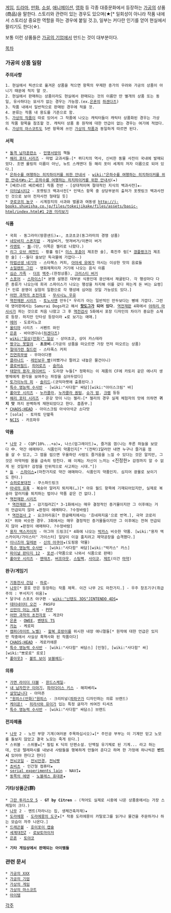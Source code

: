 [[게임]], [[드라마]], [[만화]], [[소설]], [[애니메이션]], [[영화]] 등 각종 대중문화에서 등장하는 [[가공]]의 상품(商品)을 말한다.
스토리와 관련이 있는 경우도 있으며(★[* 일회성이 아니라 작품 내에서 스토리상 중요한 역할을 하는 경우에 붙일 것.]), 일부는 커다란 인기를 얻어 현실에서 팔리기도 한다(☆).

보통 이런 상품들은 [[가공의 기업]]에서 만드는 것이 대부분이다.

[[목차]]

=== 가공의 상품 일람 ===
'''주의사항'''
 1. 현실에서 픽션으로 옮겨온 상품을 적으면 항목의 무제한 증가의 우려와 가공의 상품이 아니기 때문에 적지 말 것.
 2. 현실에서 판매하는 상품이라도 현실에서 판매되는 것의 이름만 딴 별개의 상품 또는 동일, 유사하다는 묘사가 없는 경우는 가능함.(ex.[[은혼]]의 [[하겐다즈]])
 3. 작품 내에서 일반적으로 판매된 경우에 적을 것.
 4. 분류는 작품 내 용도를 기준으로 함.
 5. [[가상의 작품]]이 따로 있어서 그 작품에 나오는 캐릭터들이 캐릭터 상품화된 경우는 가상의 작품 항목을 참조할 것. 캐릭터 상품 중 원작에 대한 언급이 없는 경우는 여기에 적었다.
 6. [[가상의 마스코트]]도 5번 항목에 쓰인 [[가상의 작품]]과 동일하게 따르면 된다.

==== 서적 ====
 * [[돌격 남자훈련소]] - [[민명서방]]의 책들
 * [[해리 포터 시리즈]] - 마법 교과서들☆[* 퀴디치의 역사, 신비한 동물 사전이 국내에 발매되었다. 조앤 롤링의 이름이 아닌, 뉴트 스캐맨더 등 해리 포터 세계의 저자 이름으로 되어 있다.]
 * [[은하수를 여행하는 히치하이커를 위한 안내서]] - [[wiki:"은하수를 여행하는 히치하이커를 위한 안내서#s-2" 은하수를 여행하는 히치하이커를 위한 안내서]](★)
 * [베르나르 베르베르] 작품 전반 - [상대적이며 절대적인 지식의 백과사전]★☆
 * [[이터널시티2]] - 포켓링크 백과사전[* 인덱스 항목 중 상당부분의 출처가 포켓링크 백과사전인 것으로 보아 전자사전 형태일 듯]
 * [[쿠로코의 농구]] - 시계장치의 사과와 벌꿀과 여동생 [[http://j-books.shueisha.co.jp/files/tokeijikake/files/assets/basic-html/index.html#1 2권 미리보기]]

==== 식품 ====
 * 국희 - 동그라미(땅콩샌드)★☆, 초코초코(동그라미의 경쟁 상품)
 * [[네모바지 스폰지밥]] - 게살버거, 멋져버거/이쁜이 버거
 * [[라멘토]] - [[퀌]]☆(단, 이쪽은 젤리로 나왔다.)
 * [[리그 오브 레전드]] - 황홀 럼[* [[미스 포츈(리그 오브 레전드)|미스 포츈]]이 제조한 술], 흑진주 럼[* [[갱플랭크]]가 제조한 술] (--둘다 술보단 독극물에 가깝다--)
 * [[마법선생 네기마]] - 스타북스 커피, [[아야세 유에]]가 마시는 이상한 맛의 음료들
 * [[소일렌트 그린]] - 영화제목이자 거기에 나오는 음식 이름
 * [[심슨 가족]] - [[더프]] [[맥주]]☆(한정상품), [[크러스티 버거]]
 * [[스포어]] - [[스파이스]][* 분명 설명은 대부분 식용인데 광산에서 채굴된다. 각 행성마다 다른 종류가 나오는데 희귀 스파이스가 나오는 행성을 차지해 이를 갖다 파는게 돈 버는 요령][* 인류 문명이 실험의 일환으로 각 행성에 심어둔 것일 가능성도 있다.]
 * [[어떤 과학의 초전자포]] - [[무사시노 우유]]
 * [[역전재판 시리즈]] - [[토노사맨]] 만두[* 우리가 아는 일반적인 만두보다는 빵에 가깝다. 그런데 영어판에서는 Samurai Dogs라고 해서 '''[[핫도그]]가 되어 있다'''. [[역전재판]] 4화에서 [[야하리 마사시]]가 파는 것으로 처음 나왔고 그 후 [[역전검사]] 5화에서 포장 디자인의 차이가 중요한 소재로 등장. 하지만 단타성 등장이라 ★로 보기는 애매.]
 * [[에어]] - 도로리노코
 * [[울티마]] 시리즈 - 서펜트 와인
 * [[은혼]] - 바아겐다슈([[하겐다즈]])
 * [[wiki:"일상(만화)" 일상]] - 상어초코, 상어 카스테라
 * [[짱구는 못말려]] - '''초코비'''☆(가공의 상품을 떠오르면 가장 먼저 떠오르는 상품)
 * [[절대가련 칠드런]] - 스타폭스 커피
 * [[진연희무쌍]] - 우마이다봉
 * [[클라나드]] - [[레인보우 빵]](어쨌거나 팔려고 내놓은 물건이니)
 * [[클로버필드]], [[히어로즈]] - [[슬러쇼]]
 * [[태양의 용자 파이버드]] - 도라쟝 누들[* 정확히는 이 제품의 CF에 카토리 같은 에너지 생명체에게 환각을 보여주는 파장을 심어두었다]
 * [[토가이누의 피]] - [[솔리드]]☆(코믹마켓에 출품된다.)
 * [[특수 영능력 수사반]] - [wiki:"사다함" 싸담][wiki:"아이스크림" 바]
 * [[폴아웃 시리즈]] - [[누카콜라]], [[누카콜라 퀀텀]], [[슈가 밤]], [[크램]] 등등
 * [[해리 포터 시리즈]] - 온갖 맛이 나는 젤리☆[* 젤리의 경우 실제 체험자의 맛에 의하면 '''귀지 맛''' 까지 완벽하게 재현되었다고 한다. 흠좀무.]
 * [[CHAOS;HEAD]] - 아이스크림 아삭아삭군 소다맛
 * [sola] - 토마토 단팥죽
 * [[NCIS]] - 카프파우

==== 약품 ====
 * [[나무]] 2 - CQP(10%...+a)★, 나스(업그레이드)★, 즐거움 껌(나는 푸른 하늘을 보았다 中. 약간 애매하다. 식품인지 약품인지[* "(전략)1달러만 내면 누구나 즐거움 껌을 살 수 있고, 그 껌을 씹으면 우울하던 사람도 즐거움을 느낄 수 있다는 것은 알지만, 그것은 마약처럼 몸을 급속히 망친다. 왜 이제는 자신이 느끼는 <진정한> 감정까지 알 수 없게 된 것일까? 감정을 인위적으로 사고파는 시대."])
 * [[듄]] - [[스파이스]]★(마찬가지로 약간 애매하다. 식품인지 약품인지. 심지어 광물로 보이기도 한다.)
 * [[슈퍼로봇대전]] - 쿠스하드링크
 * [[아내의 유혹]] - 복숭아 알러지 퇴치제(…)[* 아유 월드 항목에 기재되어있지만, 실제로 복숭아 알러지를 퇴치하는 법이나 약품 같은 건 없다.]
 * [[역전재판 시리즈]]
  * [[역전재판 3]] - 감기킬러Z[* 3-1화에서는 매우 결정적인 증거물이지만 그 이후에는 거의 언급되지 않아 ★판정이 애매하다. ?수정바람]
  * [[역전검사 2]] - 요크아리움[* 한글패치에서는 '흐네파지움'으로 번역.], 극약 코로리X[* 위와 비슷한 경우. 3화에서는 매우 결정적인 증거물들이지만 그 이후에는 전혀 언급되지 않아 ★판정이 애매하다. ?수정바람]
 * [[용자 엑스카이저]] - 마그마 드링크[* 4화에 나오는 [[박카스]] 비슷한 약품. [wiki:"용자 엑스카이저/가이스터" 가이스터] 일당이 이걸 훔치려고 제약공장을 습격했다.]
 * [[이나즈마 일레븐]] - [[신의 아쿠아]]★(도핑용 약물)
 * [[특수 영능력 수사반]] - [wiki:"사다함" 싸담][wiki:"박카스" 카스]
 * [[파이널 판타지 12]] - [[포션]]☆(약품으로 나와서 식품으로 판매)
 * [[폴아웃 시리즈]] - [[멘태츠]], [[버프아웃]], [[스팀팩]], [[사이코]], [[제트]](이건 [[마약]])

==== 완구/게임기 ==== 
 * [[기동전사 건담]] - [[하로]]☆
 * [[나무]][* 괄호 안은 등장하는 작품 제목. 이건 나무 2도 마찬가지.] - 우주 창조기구(취급주의 : 부서지기 쉬움)★
 * 달구네 스포츠 야구편 - [[wiki:"닌텐도 3DS"JINTENDO 4DS]]★
 * [[데터네이터 오건]] - PASFU
 * [[신만이 아는 세계]] - [[PFP]]
 * [[어떤 과학의 초전자포]] - 게코타
 * [[은혼]] - [[OWEE]], [[벤텐도 TS]]
 * [[카논]] - 케로피
 * [[캠퍼(라이트 노벨)]] - [[할복 호랑이]]를 위시한 내장 애니멀들[* 원작에 대한 언급은 있지만 작중에서 사실상 흑역사화 된 작품이다]
 * [[CHAOS;HEAD]] - 게로카에룬
 * [[특수 영능력 수사반]] - [wiki:"사다함" 싸담스] [인형], [wiki:"사다함" 싸][wiki:"뽀로로" 로로]
 * [[폴아웃3]] - [[볼트 보이]] [[보블헤드]]☆

==== 의류 ====
 * [[가면 라이더 더블]] - [[윈드스케일]]☆
 * [[내 남자친구 이야기]], [[파라다이스 키스]] - 해피베리★
 * [[살맛납니다]] - 아마존
 * [["원피스(만화)"원피스]] - 크리미널([[파파구]]가 디자인하는 의류 브랜드)
 * [[케이온!]] - [[히라사와 유이]]가 입는 특정 글자가 씌여진 티셔츠
 * [[특수 영능력 수사반]] - [wiki:"사다함" 싸담스] 브랜드

==== 전자제품 ====
 * [[나무]] 2 - 노인 부양 기계(여러분 주목하십시오)★[* 주인공 부부는 이 기계만 믿고 노모를 돌보지 않았고 결국 노모는 죽게 된다.]
 * 스위블 - 스위블★[* 필립 K 딕의 단편소설. 단백질 유기체로 된 기계... 라고 하는데, 인공 텔레파시를 내보내 사람들을 행복하게 만들어 준다고 하며 한 가정에 하나씩은 '''반드시''' 있어야 한다고 한다]
 * [[전뇌코일]] - [[전뇌안경]], [[전뇌펫]]
 * [[쵸비츠]] - 인간형 컴퓨터★
 * [[serial experiments lain]] - NAVI★
 * [[동쪽의 에덴]] - [[노블레스 휴대폰]]★
 
==== 기타/상품군(群) ====
 * [[그란 투리스모 5]] - '''GT by Citren''' ☆ (적어도 실제로 시중에 나온 상품중에서는 가장 스케일이 크다.)
 * [[나무]] 2 - 멘트(자라나는 집, 생체건축자재)★
 * [[도라에몽]] - [[도라에몽의 도구]]★[* 작중 도라에몽이 카탈로그를 읽거나 물건을 주문하거나 하는 모습이 자주 나온다.]
 * [[드래곤볼]] - [[호이포이 캡슐]]
 * [[세계대전Z]] - [[로보토마이저]]
 * [[은혼]] - [[토야코]]

 * '''기타 게임상에서 판매되는 아이템들'''

=== 관련 문서 ===
 * [[가공의 XXX]]
 * [[가공의 기업]]
 * [[가상의 게임]]
 * [[가상의 마스코트]]
 * [[아이템]]

[[각주]]
